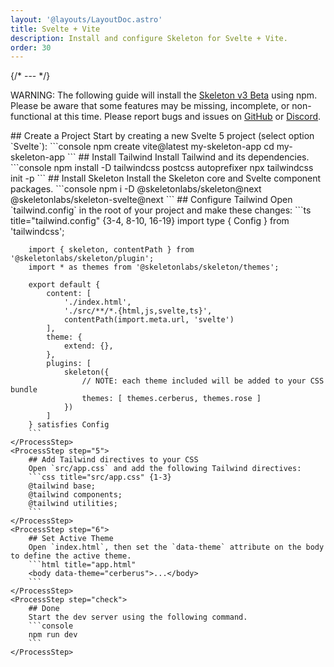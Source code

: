 ```yaml
---
layout: '@layouts/LayoutDoc.astro'
title: Svelte + Vite
description: Install and configure Skeleton for Svelte + Vite.
order: 30
---
```




{/* --- */}

<div class="card preset-outlined-error-500 preset-tonal-error p-8 space-y-8">
	<p>WARNING: The following guide will install the <u>Skeleton v3 Beta</u> using npm. Please be aware that some features may be missing, incomplete, or non-functional at this time. Please report bugs and issues on <a class='anchor' href='https://github.com/skeletonlabs/skeleton/issues/new/choose' target='_blank' rel='external'>GitHub</a> or <a class='anchor' href='https://discord.gg/EXqV7W8MtY' target='_blank' rel='external'>Discord</a>.</p>
</div>

<Process>
    <ProcessStep step="1">
        ## Create a Project
        Start by creating a new Svelte 5 project (select option `Svelte`):
        ```console
        npm create vite@latest my-skeleton-app
		cd my-skeleton-app
        ```
    </ProcessStep>
    <ProcessStep step="2">
        ## Install Tailwind
        Install Tailwind and its dependencies.
        ```console
        npm install -D tailwindcss postcss autoprefixer
        npx tailwindcss init -p
        ```
    </ProcessStep>
    <ProcessStep step="3">
        ## Install Skeleton
        Install the Skeleton core and Svelte component packages.
        ```console
        npm i -D @skeletonlabs/skeleton@next @skeletonlabs/skeleton-svelte@next
        ```
    </ProcessStep>
    <ProcessStep step="4">
        ## Configure Tailwind
        Open `tailwind.config` in the root of your project and make these changes:
        ```ts title="tailwind.config" {3-4, 8-10, 16-19}
        import type { Config } from 'tailwindcss';

        import { skeleton, contentPath } from '@skeletonlabs/skeleton/plugin';
        import * as themes from '@skeletonlabs/skeleton/themes';

        export default {
            content: [
                './index.html',
                './src/**/*.{html,js,svelte,ts}',
                contentPath(import.meta.url, 'svelte')
            ],
            theme: {
                extend: {},
            },
            plugins: [
                skeleton({
                    // NOTE: each theme included will be added to your CSS bundle
                    themes: [ themes.cerberus, themes.rose ]
                })
            ]
        } satisfies Config
        ```
    </ProcessStep>
    <ProcessStep step="5">
        ## Add Tailwind directives to your CSS
        Open `src/app.css` and add the following Tailwind directives:
        ```css title="src/app.css" {1-3}
        @tailwind base;
        @tailwind components;
        @tailwind utilities;
        ```
    </ProcessStep>
    <ProcessStep step="6">
        ## Set Active Theme
        Open `index.html`, then set the `data-theme` attribute on the body to define the active theme.
        ```html title="app.html"
        <body data-theme="cerberus">...</body>
        ```
    </ProcessStep>
    <ProcessStep step="check">
        ## Done
        Start the dev server using the following command.
		```console
		npm run dev
        ```
    </ProcessStep>
</Process>
